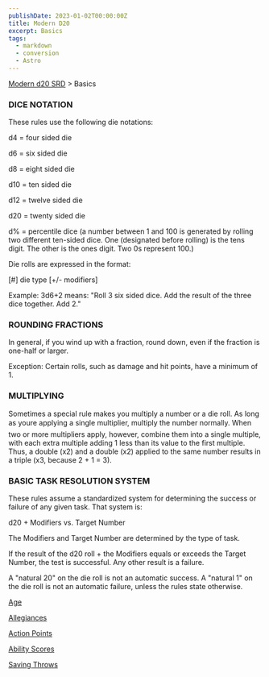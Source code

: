 ```yaml
---
publishDate: 2023-01-02T00:00:00Z
title: Modern D20
excerpt: Basics
tags:
  - markdown
  - conversion
  - Astro
---
```


[Modern d20 SRD](/) > Basics

### DICE NOTATION

These rules use the following die notations:

d4 = four sided die

d6 = six sided die

d8 = eight sided die

d10 = ten sided die

d12 = twelve sided die

d20 = twenty sided die

d% = percentile dice (a number between 1 and 100 is generated by rolling two different ten-sided dice. One (designated before rolling) is the tens digit. The other is the ones digit. Two 0s represent 100.)

Die rolls are expressed in the format:

[#] die type [+/- modifiers]

Example: 3d6+2 means: "Roll 3 six sided dice. Add the result of the three dice together. Add 2."

### ROUNDING FRACTIONS

In general, if you wind up with a fraction, round down, even if the fraction is one-half or larger.

Exception: Certain rolls, such as damage and hit points, have a minimum of 1.

### MULTIPLYING

Sometimes a special rule makes you multiply a number or a die roll. As long as youre applying a single multiplier, multiply the number normally. When two or more multipliers apply, however, combine them into a single multiple, with each extra multiple adding 1 less than its value to the first multiple. Thus, a double (x2) and a double (x2) applied to the same number results in a triple (x3, because 2 + 1 = 3).

### BASIC TASK RESOLUTION SYSTEM

These rules assume a standardized system for determining the success or failure of any given task. That system is:

d20 + Modifiers vs. Target Number

The Modifiers and Target Number are determined by the type of task.

If the result of the d20 roll + the Modifiers equals or exceeds the Target Number, the test is successful. Any other result is a failure.

A "natural 20" on the die roll is not an automatic success. A "natural 1" on the die roll is not an automatic failure, unless the rules state otherwise.

[Age](modern-d20-srd-basics-age)

[Allegiances](modern-d20-srd-basics-allegiances)

[Action Points](modern-d20-srd-basics-action-points)

[Ability Scores](modern-d20-srd-basics-ability-scores)

[Saving Throws](modern-d20-srd-basics-saving-throws)
